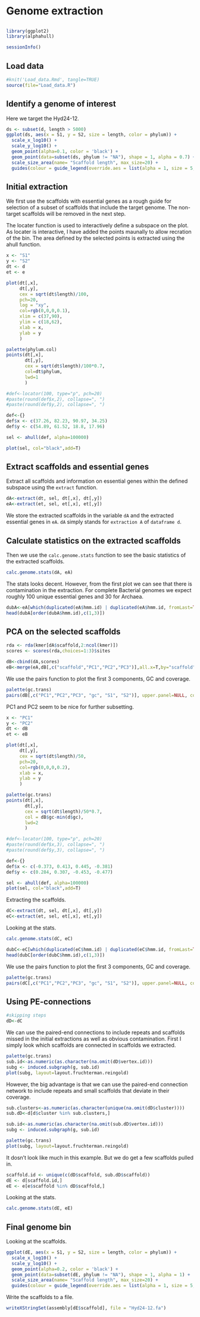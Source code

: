 Genome extraction
=======================================

##
```{r}
library(ggplot2)
library(alphahull)
```

```{r}
sessionInfo()
```


## Load data

```{r Loaddata, message=FALSE, warning=FALSE, results='hide'}
#knit('Load_data.Rmd', tangle=TRUE)
source(file="Load_data.R")
```

## Identify a genome of interest
Here we target the Hyd24-12.

```{r S1S2_gc_phylum_plot, fig.height=8, fig.width=10, warning=F}
ds <- subset(d, length > 5000)
ggplot(ds, aes(x = S1, y = S2, size = length, color = phylum)) + 
  scale_x_log10() + 
  scale_y_log10() + 
  geom_point(alpha=0.1, color = 'black') +
  geom_point(data=subset(ds, phylum != "NA"), shape = 1, alpha = 0.7) +
  scale_size_area(name= "Scaffold length", max_size=20) +
  guides(colour = guide_legend(override.aes = list(alpha = 1, size = 5, shape = 19)))
```

## Initial extraction

We first use the scaffolds with essential genes as a rough guide for selection of a subset of scaffolds that include the target genome. The non-target scaffolds will be removed in the next step.

The locater function is used to interactively define a subspace on the plot. As locater is interactive, I have added the points maunally to allow recration of the bin. The area defined by the selected points is extracted using the ahull function.
```{r zoomA, fig.height=8, fig.width=8, warning=F}
x <- "S1"
y <- "S2"
dt <- d
et <- e

plot(dt[,x], 
     dt[,y],      
     cex = sqrt(dt$length)/100, 
     pch=20, 
     log = "xy",
     col=rgb(0,0,0,0.1), 
     xlim = c(37,90),  
     ylim = c(18,62), 
     xlab = x,
     ylab = y
     )

palette(phylum.col)
points(dt[,x], 
       dt[,y],
       cex = sqrt(dt$length)/100*0.7,
       col=dt$phylum,
       lwd=1
       )

#def<-locator(100, type="p", pch=20)
#paste(round(def$x,2), collapse=", ")
#paste(round(def$y,2), collapse=", ")

def<-{}
def$x <- c(37.26, 82.23, 90.97, 34.25)
def$y <- c(54.89, 61.52, 18.8, 17.96)

sel <- ahull(def, alpha=100000)  

plot(sel, col="black",add=T)
```

## Extract scaffolds and essential genes

Extract all scaffolds and information on essential genes within the defined subspace using the `extract` function.

```{r extractA}
dA<-extract(dt, sel, dt[,x], dt[,y])
eA<-extract(et, sel, et[,x], et[,y])
```
We store the extracted scaffolds in the variable `dA` and the extracted essential genes in `eA`. `dA` simply stands for `extraction A` of `dataframe d`.

## Calculate statistics on the extracted scaffolds
Then we use the `calc.genome.stats` function to see the basic statistics of the extracted scaffolds.

```{r statsA}
calc.genome.stats(dA, eA)
```

The stats looks decent. However, from the first plot we can see that there is contamination in the extraction. For complete Bacterial genomes we expect roughly 100 unique essential genes and 30 for Archaea.

```{r  duplicates_A}
dubA<-eA[which(duplicated(eA$hmm.id) | duplicated(eA$hmm.id, fromLast=TRUE)),] 
head(dubA[order(dubA$hmm.id),c(1,3)])
```

## PCA on the selected scaffolds

```{r PCA}
rda <- rda(kmer[dA$scaffold,2:ncol(kmer)])
scores <- scores(rda,choices=1:3)$sites

dB<-cbind(dA,scores)
eB<-merge(eA,dB[,c("scaffold","PC1","PC2","PC3")],all.x=T,by="scaffold")
```

We use the pairs function to plot the first 3 components, GC and coverage. 
```{r PCA_pairs_B, fig.width=10, fig.height=10}
palette(gc.trans)
pairs(dB[,c("PC1","PC2","PC3", "gc", "S1", "S2")], upper.panel=NULL, col = dB$gc-min(d$gc), cex = sqrt(dB$length)/75, pch=20)
```

PC1 and PC2 seem to be nice for further subsetting.
```{r zoomB, fig.height=8, fig.width=8, warning=F}
x <- "PC1"
y <- "PC2"
dt <- dB
et <- eB

plot(dt[,x], 
     dt[,y],      
     cex = sqrt(dt$length)/50, 
     pch=20, 
     col=rgb(0,0,0,0.2),  
     xlab = x, 
     ylab = y
     )

palette(gc.trans)
points(dt[,x], 
       dt[,y],
       cex = sqrt(dt$length)/50*0.7,
       col = dB$gc-min(d$gc),
       lwd=2
       )

#def<-locator(100, type="p", pch=20)
#paste(round(def$x,3), collapse=", ")
#paste(round(def$y,3), collapse=", ")

def<-{}
def$x <- c(-0.373, 0.413, 0.445, -0.381)
def$y <- c(0.284, 0.307, -0.453, -0.477)

sel <- ahull(def, alpha=100000)  
plot(sel, col="black",add=T)
```

Extracting the scaffolds.
```{r extractC}
dC<-extract(dt, sel, dt[,x], dt[,y])
eC<-extract(et, sel, et[,x], et[,y])
```

Looking at the stats.
```{r statsC}
calc.genome.stats(dC, eC)
```

```{r  duplicates_C}
dubC<-eC[which(duplicated(eC$hmm.id) | duplicated(eC$hmm.id, fromLast=TRUE)),] 
head(dubC[order(dubC$hmm.id),c(1,3)])
```

We use the pairs function to plot the first 3 components, GC and coverage. 
```{r PCA_pairs_C, fig.width=10, fig.height=10}
palette(gc.trans)
pairs(dC[,c("PC1","PC2","PC3", "gc", "S1", "S2")], upper.panel=NULL, col = dC$gc-min(d$gc), cex = sqrt(dC$length)/75, pch=20)
```



## Using PE-connections

```{r}
#skipping steps
dD<-dC
```


We can use the paired-end connections to include repeats and scaffolds missed in the initial extractions as well as obvious contamination. First I simply look which scaffolds are connected in scaffolds we extracted. 
```{r network_D}
palette(gc.trans)
sub.id<-as.numeric(as.character(na.omit(dD$vertex.id)))
subg <- induced.subgraph(g, sub.id)
plot(subg, layout=layout.fruchterman.reingold)
```

However, the big advantage is that we can use the paired-end connection network to include repeats and small scaffolds that deviate in their coverage.

```{r network_complete_D}
sub.clusters<-as.numeric(as.character(unique(na.omit(dD$cluster))))
sub.dD<-d[d$cluster %in% sub.clusters,]

sub.id<-as.numeric(as.character(na.omit(sub.dD$vertex.id)))
subg <- induced.subgraph(g, sub.id)

palette(gc.trans)
plot(subg, layout=layout.fruchterman.reingold)
```

It dosn't look like much in this example. But we do get a few scaffolds pulled in.
```{r subsetE}
scaffold.id <- unique(c(dD$scaffold, sub.dD$scaffold))
dE <- d[scaffold.id,]
eE <- e[e$scaffold %in% dD$scaffold,]
```

Looking at the stats.
```{r statsE}
calc.genome.stats(dE, eE)
```

## Final genome bin

Looking at the scaffolds.
```{r final_plot, fig.height=8, fig.width=10, warning=F}
ggplot(dE, aes(x = S1, y = S2, size = length, color = phylum)) + 
  scale_x_log10() + 
  scale_y_log10() + 
  geom_point(alpha=0.2, color = 'black') +
  geom_point(data=subset(dE, phylum != "NA"), shape = 1, alpha = 1) +
  scale_size_area(name= "Scaffold length", max_size=20) +
  guides(colour = guide_legend(override.aes = list(alpha = 1, size = 5, shape = 19)))
```

Write the scaffolds to a file.
```{r write_sequences}
writeXStringSet(assembly[dE$scaffold], file = "Hyd24-12.fa")
```